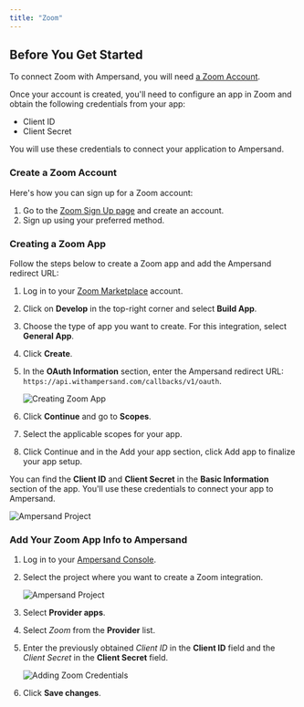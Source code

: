 ```yaml
---
title: "Zoom"
---
```


## Before You Get Started

To connect Zoom with Ampersand, you will need [a Zoom Account](https://zoom.us/signup).

Once your account is created, you'll need to configure an app in Zoom and obtain the following credentials from your app:

- Client ID
- Client Secret

You will use these credentials to connect your application to Ampersand.

### Create a Zoom Account

Here's how you can sign up for a Zoom account:

1. Go to the [Zoom Sign Up page](https://zoom.us/signup) and create an account.
2. Sign up using your preferred method.

### Creating a Zoom App

Follow the steps below to create a Zoom app and add the Ampersand redirect URL:

1. Log in to your [Zoom Marketplace](https://marketplace.zoom.us/) account.
2. Click on **Develop** in the top-right corner and select **Build App**.
3. Choose the type of app you want to create. For this integration, select **General App**.
4. Click **Create**.
5. In the **OAuth Information** section, enter the Ampersand redirect URL: `https://api.withampersand.com/callbacks/v1/oauth`.

   ![Creating Zoom App](/images/5cad59a-zoom1.gif)

6. Click **Continue** and go to **Scopes**.
7. Select the applicable scopes for your app.
8. Click Continue and in the Add your app section, click Add app to finalize your app setup.

You can find the **Client ID** and **Client Secret** in the **Basic Information** section of the app. You'll use these credentials to connect your app to Ampersand.

![Ampersand Project](/images/e6d1a69-zoom3.jpeg)

### Add Your Zoom App Info to Ampersand

1. Log in to your [Ampersand Console](https://console.withampersand.com).
2. Select the project where you want to create a Zoom integration.

   ![Ampersand Project](/images/dd47b7a-Ampersand.png)

3. Select **Provider apps**.
4. Select _Zoom_ from the **Provider** list.
5. Enter the previously obtained _Client ID_ in the **Client ID** field and the _Client Secret_ in the **Client Secret** field.

   ![Adding Zoom Credentials](/images/4669432-zoom2.gif)

6. Click **Save changes**.
